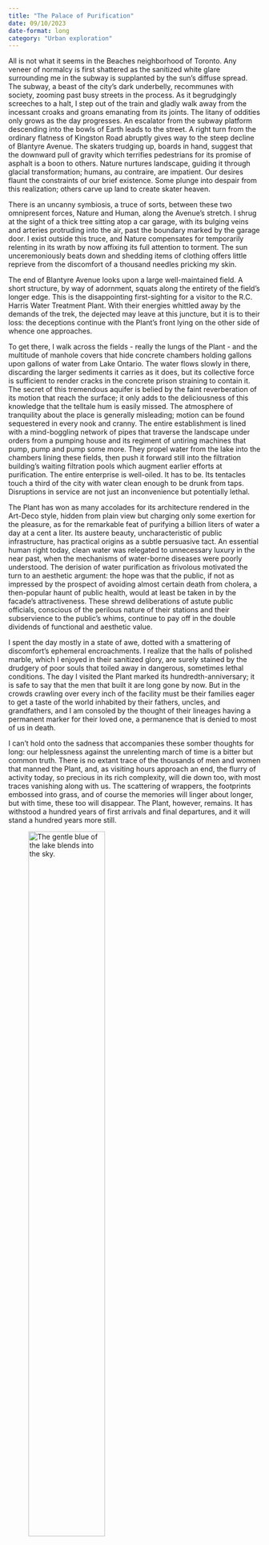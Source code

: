 ```yaml
---
title: "The Palace of Purification"
date: 09/10/2023
date-format: long
category: "Urban exploration"
---
```


All is not what it seems in the Beaches neighborhood of Toronto. Any veneer of normalcy is first shattered as the sanitized white glare surrounding me in the subway is supplanted by the sun's diffuse spread. The subway, a beast of the city's dark underbelly, recommunes with society, zooming past busy streets in the process. As it begrudgingly screeches to a halt, I step out of the train and gladly walk away from the incessant croaks and groans emanating from its joints. The litany of oddities only grows as the day progresses. An escalator from the subway platform descending into the bowls of Earth leads to the street. A right turn from the ordinary flatness of Kingston Road abruptly gives way to the steep decline of Blantyre Avenue. The skaters trudging up, boards in hand, suggest that the downward pull of gravity which terrifies pedestrians for its promise of asphalt is a boon to others. Nature nurtures landscape, guiding it through glacial transformation; humans, au contraire, are impatient. Our desires flaunt the constraints of our brief existence. Some plunge into despair from this realization; others carve up land to create skater heaven.

There is an uncanny symbiosis, a truce of sorts, between these two omnipresent forces, Nature and Human, along the Avenue's stretch. I shrug at the sight of a thick tree sitting atop a car garage, with its bulging veins and arteries protruding into the air, past the boundary marked by the garage door. I exist outside this truce, and Nature compensates for temporarily relenting in its wrath by now affixing its full attention to torment. The sun unceremoniously beats down and shedding items of clothing offers little reprieve from the discomfort of a thousand needles pricking my skin. 

The end of Blantyre Avenue looks upon a large well-maintained field. A short structure, by way of adornment, squats along the entirety of the field's longer edge. This is the disappointing first-sighting for a visitor to the R.C. Harris Water Treatment Plant. With their energies whittled away by the demands of the trek, the dejected may leave at this juncture, but it is to their loss: the deceptions continue with the Plant's front lying on the other side of whence one approaches.

To get there, I walk across the fields - really the lungs of the Plant - and the multitude of manhole covers that hide concrete chambers holding gallons upon gallons of water from Lake Ontario. The water flows slowly in there, discarding the larger sediments it carries as it does, but its collective force is sufficient to render cracks in the concrete prison straining to contain it. The secret of this tremendous aquifer is belied by the faint reverberation of its motion that reach the surface; it only adds to the deliciousness of this knowledge that the telltale hum is easily missed. The atmosphere of tranquility about the place is generally misleading; motion can be found sequestered in every nook and cranny. The entire establishment is lined with a mind-boggling network of pipes that traverse the landscape under orders from a pumping house and its regiment of untiring machines that pump, pump and pump some more. They propel water from the lake into the chambers lining these fields, then push it forward still into the filtration building's waiting filtration pools which augment earlier efforts at purification. The entire enterprise is well-oiled. It has to be. Its tentacles touch a third of the city with water clean enough to be drunk from taps. Disruptions in service are not just an inconvenience but potentially lethal.

The Plant has won as many accolades for its architecture rendered in the Art-Deco style, hidden from plain view but charging only some exertion for the pleasure, as for the remarkable feat of purifying a billion liters of water a day at a cent a liter. Its austere beauty, uncharacteristic of public infrastructure, has practical origins as a subtle persuasive tact. An essential human right today, clean water was relegated to unnecessary luxury in the near past, when the mechanisms of water-borne diseases were poorly understood. The derision of water purification as frivolous motivated the turn to an aesthetic argument: the hope was that the public, if not as impressed by the prospect of avoiding almost certain death from cholera, a then-popular haunt of public health, would at least be taken in by the facade's attractiveness. These shrewd deliberations of astute public officials, conscious of the perilous nature of their stations and their subservience to the public's whims, continue to pay off in the double dividends of functional and aesthetic value.

I spent the day mostly in a state of awe, dotted with a smattering of discomfort's ephemeral encroachments. I realize that the halls of polished marble, which I enjoyed in their sanitized glory, are surely stained by the drudgery of poor souls that toiled away in dangerous, sometimes lethal conditions. The day I visited the Plant marked its hundredth-anniversary; it is safe to say that the men that built it are long gone by now. But in the crowds crawling over every inch of the facility must be their families eager to get a taste of the world inhabited by their fathers, uncles, and grandfathers, and I am consoled by the thought of their lineages having a permanent marker for their loved one, a permanence that is denied to most of us in death.

I can't hold onto the sadness that accompanies these somber thoughts for long: our helplessness against the unrelenting march of time is a bitter but common truth. There is no extant trace of the thousands of men and women that manned the Plant, and, as visiting hours approach an end, the flurry of activity today, so precious in its rich complexity, will die down too, with most traces vanishing along with us. The scattering of wrappers, the footprints embossed into grass, and of course the memories will linger about longer, but with time, these too will disappear. The Plant, however, remains. It has withstood a hundred years of first arrivals and final departures, and it will stand a hundred years more still.

![The gentle blue of the lake blends into the sky.](/img/harris plant/hill_sea.jpg){width=60%}

![The RC Harris Water Treatment Plant on a hot day in May.](/img/harris%20plant/plant.jpg){width=60%}

![These grimy pumps don’t look like much, but they are the engines of life in Toronto.](/img/harris%20plant/plant_pumps.jpg){width=60%}

![The stern halls of the filtration plant.](/img/harris%20plant/plant_halls.jpg){width=60%}

![A mountain’s weight in water not far above their heads inspires polarized reactions in these gentlemen excavating a tunnel under Lake Ontario.](/img/harris%20plant/tunnel_workers.jpg){width=60%}
